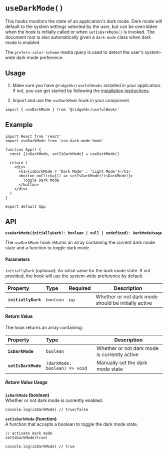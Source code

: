 
# `useDarkMode()`

This hooks monitors the state of an application's dark mode. Dark mode will default to the system settings selected by the user, but can be overridden when the hook is initially called or when `setIsDarkMode()` is invoked. The document root is also automatically given a `dark-mode` class when dark mode is enabled.

The `prefers-color-scheme` media query is used to detect the user's system-wide dark mode preference.

## Usage

1. Make sure you have `@ridgehkr/usefulHooks` installed in your application. If not, you can get started by following the [installation instructions](/#getting-started).

2. Import and use the `useDarkMode` hook in your component.

```tsx
import { useDarkMode } from '@ridgehkr/usefulHooks'
```

## Example

```tsx
import React from 'react'
import useDarkMode from 'use-dark-mode-hook'

function App() {
  const [isDarkMode, setIsDarkMode] = useDarkMode()

  return (
    <div>
      <h1>{isDarkMode ? 'Dark Mode' : 'Light Mode'}</h1>
      <button onClick={() => setIsDarkMode(!isDarkMode)}>
        Toggle Dark Mode
      </button>
    </div>
  )
}

export default App
```

## API

**`useDarkMode(initiallyDark?: boolean | null | undefined): DarkModeUsage`**

The `useDarkMode` hook returns an array containing the current dark mode state and a function to toggle dark mode.

#### Parameters

`initiallyDark` (optional): An initial value for the dark mode state. If not provided, the hook will use the system-wide preference by default.

| Property            | Type      | Required | Description                                         |
| :------------------ | :-------- | :------- | --------------------------------------------------- |
| **`initiallyDark`** | `boolean` | no       | Whether or not dark mode should be initially active |

#### Return Value

The hook returns an array containing:

| Property            | Type                          | Description                                  |
| :------------------ | :---------------------------- | -------------------------------------------- |
| **`isDarkMode`**    | `boolean`                     | Whether or not dark mode is currently active |
| **`setIsDarkMode`** | `(darkMode: boolean) => void` | Manually set the dark mode state             |

##### Return Value Usage

**`isDarkMode` (boolean)**\
Whether or not dark mode is currently enabled.

```tsx
console.log(isDarkMode) // true/false
```

**`setIsDarkMode` (function)**\
A function that accepts a boolean to toggle the dark mode state.

```tsx
// activate dark mode
setIsDarkMode(true)

console.log(isDarkMode) // true
```
